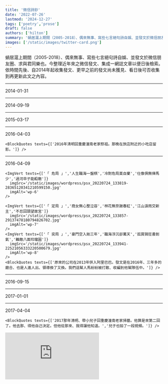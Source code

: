 ```yaml
---
title: '微信詩鈔'
date: '2022-07-26'
lastmod: '2024-12-27'
tags: ['poetry','prose']
draft: false
authors: ['hilton']
summary: '蝸居滬上期間（2005-2018）、偶來無事、寫些七言絕句詩自娛、並發文於微信朋友圈、求與君同樂也。'
images: ['/static/images/twitter-card.png']
---
```



蝸居滬上期間（2005-2018）、偶來無事、寫些七言絕句詩自娛、並發文於微信朋友圈、求與君同樂也。今整理近年來之微信發文、集成一網誌文章以便日後檢索。依時間先後、自2014年起收集發文、更早之前的發文尚未獲見、看日後可否收集到再更新此文之內容。

---

<time>2014-01-31</time>

<div className="-mx-2 flex flex-wrap overflow-hidden xl:-mx-2">
    <ImgVert texts={['一更清醒待黎明','馬蹬鞭揮闊步行','當眾領銜破陷陣','先馳得勝冠三軍']}
        imgSrc='/static/images/wordpress/psx_20220724_131054-3434681162673917450.jpg'
        imgAlt='wp-1'
    />
    <BlockQuotes texts={['這是進了阿里巴巴九個月後的創作。那時大概身上打了鷄血、正能量爆錶、才能寫出如此信心爆棚的詩句。']} />
</div>

---

<time>2014-09-19</time>
<div className="-mx-2 flex flex-wrap overflow-hidden xl:-mx-2">
    <ImgVert texts={['道瓊阿里掛頭牌','富貴逼人迎面來','無限風光今讚歎','誰知草創運時乖']}
      imgSrc='/static/images/wordpress/psx_20220724_131517-28395794244684567130.jpg'
      imgAlt='wp-2'
    />
    <BlockQuotes texts={['當時的頭等大事、多少人因而一夜致富、多少人也接點油、均霑雨露。阿里股價一路走來、風風雨雨、跌宕起伏。']} />
</div>

---

<time>2015-03-17</time>
<div className="-mx-2 flex flex-wrap overflow-hidden xl:-mx-2">
    <ImgVert texts={['濃霧滿天人滿樓','煙霾三月困杭州','問君暫定歸期否','無奈主公不點頭']}
      imgSrc='/static/images/wordpress/psx_20220724_131913-27222438482575424992.jpg'
      imgAlt='wp-3'
    />
    <ImgVert texts={['煙花三月下杭州','秋去冬來還滯留','起早貪黑比狗晚','二零一六再從頭']}
      imgSrc='/static/images/wordpress/psx_20220724_132156-28961981191222620506.jpg'
      imgAlt='wp-4'
    />
    <BlockQuotes texts={['那時老去杭州的西溪園區出差、一去就要待好一陣子。']} />
</div>

---

<time>2016-04-03</time>
<div className="-mx-2 flex flex-wrap overflow-hidden xl:-mx-2">
    <ImgVert texts={['「 春祭 」','霧滿西南春滿城','清明先找杏花村','馨香一柱祭先祖','濁酒一杯敬鬼神']}
      imgSrc='/static/images/wordpress/psx_20220724_132620-24514761221583571869.jpg'
      imgAlt='wp-5'
    />

    <BlockQuotes texts={['2016年清明回重慶潼南老家祭祖。那晚在旅店附近的小吃店留影。']} />
</div>

---

<time>2016-04-09</time>
<div className="-mx-2 flex flex-wrap overflow-hidden xl:-mx-2">
    
    <ImgVert texts={['「 危局 」','人生職海一盤棋','冷對危局莫自棄','仕像俱無俥馬少','過河卒子能殺敵']}
      imgSrc='/static/images/wordpress/psx_20220724_133819-28365120341210599150.jpg'
      imgAlt='wp-6'
    />

    <ImgVert texts={['「 定局 」','商女無心整泣容','林花無奈謝春紅','江山淚雨交新主','不忍回頭望故宮']}
      imgSrc='/static/images/wordpress/psx_20220724_133857-29137478180794826702.jpg'
      imgAlt='wp-7'
    />
    <ImgVert texts={['「 奕局 」','豪門空入剛三年','職海浮沉卻萬天','孤賞狷狂書劍氣','難敵八面玲瓏圓']}
      imgSrc='/static/images/wordpress/psx_20220724_133941-22521056333220500679.jpg'
      imgAlt='wp-8'
    />
    <BlockQuotes texts={['原來的公司在2013年併入阿里巴巴。發文是在2016年、三年多的磨合、也是人進人出、領導換了又換。我們這幫人馬紛紛被打散、收編到他幫隊伍中。']} />
</div>

---

<time>2016-09-15</time>
<div className="-mx-2 flex flex-wrap overflow-hidden xl:-mx-2">
    <ImgVert texts={['「雨夜中秋」','大雨滂沱淹露台','天公不美遇風颱','中秋闔府團圓夜','卻坐窗前等月來']}
       imgSrc='/static/images/wordpress/psx_20220724_134128-21106605516870686594.jpg'
       imgAlt='wp-9'
    />
    <BlockQuotes texts={['那年（2016）中秋上海遇颱風、也沒回台北、假期就泡湯了。']} />
</div>

---

<time>2017-01-01</time>
<div className="-mx-2 flex flex-wrap overflow-hidden xl:-mx-2">
   <ImgVert texts={['「 新年 」','春秋看慣雖無奇','仍盼新年新契機','願祝大家安樂好','送別幺六迎幺七']}
      imgSrc='/static/images/wordpress/psx_20220724_134253-21236339267395024793.jpg'
      imgAlt='wp-10'
   />
   <ImgVert texts={['「 春聯 」','金雞報曉新年開','大地迎春好運來','天滿祥雲人滿意','家添福壽庫添財']}
     imgSrc='/static/images/wordpress/psx_20220724_134443-27078668241237614505.jpg'
     imgAlt='wp-11'
    />
    <BlockQuotes texts={['2017新年應景一下。']} />
</div>

---

<time>2017-04-04</time>
<div className="-mx-2 flex flex-wrap overflow-hidden xl:-mx-2">
    <ImgVert texts={['「 示兒 」','吾本源出巴蜀東','因逢戰亂遷台澎','發枝散葉結新果','溯祖尋根一脈同']}
      imgSrc='/static/images/wordpress/psx_20220724_134613-23408748196220567979.jpg'
      imgAlt='wp-12'
      height='full'
    />

    <BlockQuotes texts={['2017那年清明、帶小兒子回重慶潼南老家掃墓。他算是來第二回了。他去那、得他自己決定。但他從那來、我得讓他知道。','兒子也拍了一段視頻。']} />
</div>

<iframe
    className="w-full aspect-video self-stretch md:min-h-96"
    src="https://www.youtube.com/embed/TBDCr0pNvhY"
    frameBorder="0"
    title="Product Overview Video"
    aria-hidden="true"
/>

---

<time>2017-09-09</time>
<div className="-mx-2 flex flex-wrap overflow-hidden xl:-mx-2">
    <ImgVert texts={['「 阿里人 」','斬蛟揮毫雲射雕','狷狂劍氣詩情豪','風流唯我隨心展','一代天驕試比高']}
      imgSrc='/static/images/wordpress/psx_20220724_134817-26115669727316213287.jpg'
      imgAlt='wp-12'
    />
    <BlockQuotes texts={['加了《阿里人》當詩的標題就太矯揉了、那時大概想給阿里同事看見吧。但詩本身卻寫得還可以、能讓自己意淫一下。']} />

</div>

---

<time>2018-04-21</time>
「 倦鳥盼歸巢 」
<div className="-mx-2 flex flex-wrap overflow-hidden xl:-mx-2">
  <ImgVert texts={['客居滬上何時央 難把他鄉認故鄉','常羨寓娘曉度日 此心安住是吾鄉','。︁             。︁','夜醒他鄉風勁狂 舉頭無月地無霜','回頭遙望歸鄉路 喜見故鄉明月光']}
    imgSrc='/static/images/wordpress/psx_20220724_135055-46859141936565120774.jpg'
    imgAlt='wp-13'
  />
  <BlockQuotes texts={['出來得久了、想家了、心累了。一口氣發二首詩。']} />
</div>

---

<time>2018-05-24</time>
<div className="-mx-2 flex flex-wrap overflow-hidden xl:-mx-2">
  <ImgVert texts={['「 離 」','王貴朱門府邸深','折腰俯首謝宏恩','仰天大笑出門去','吾乃今非阿里人']}
    imgSrc='/static/images/wordpress/psx_20220724_135244-23078717732130347729.jpg'
    imgAlt='wp-14'
  />
  <BlockQuotes texts={['離職那天的發文、在阿里待了五年。']} />
</div>

---

<time>2018-05-25</time>
<div className="-mx-2 flex flex-wrap overflow-hidden xl:-mx-2">
  <ImgVert texts={['「 新晨 」','雄雞報曉迎新晨','備馬提戈等號聲','靜待天明破暗夜','關山萬里再出征']}
    imgSrc='/static/images/wordpress/psx_20220724_135423-21908552717533398518.jpg'
    imgAlt='wp-15'
  />
  <BlockQuotes texts={['老頭被踢出來、何去何從、心沒底。但場面還是要撐住、寫些激勵自己的詩句。']} />
</div>

---

<time>2018-05-28</time>
「 定風波 最後一夜 」
<div className="-mx-2 flex flex-wrap overflow-hidden xl:-mx-2">
  <ImgVert texts={['一曲送君催淚花 一別自此各天涯','回望來時行踏路 可惡 功名不就負芳華','創業不成心半死 破事 任隨風捲任隨他','寄寓他鄉求斗米 沒戲 也無風雨也無霞']}
    imgSrc='/static/images/wordpress/psx_20220724_135548-23064470560056966205.jpg'
    imgAlt='wp-16'
  />
  <BlockQuotes texts={['在上海的最後一夜。吃完送別飯後回住處寫了這闕定風波。詞中的“慚愧”、“殘念”與“乏味”都未押韻。試試“可惡”、“破事”、“沒戲”。','功名不就負芳華算得上是人生職場的小總結吧！也許就如這網站的首頁所題：','莫歎萬般皆是命、人生總得服因緣。']} />
</div>
